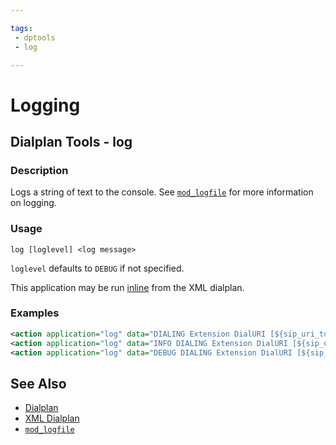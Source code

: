 ```yaml
---

tags:
 - dptools
 - log

---
```


# Logging 

## Dialplan Tools - log

### Description

Logs a string of text to the console. See [`mod_logfile`](../Modules/mod_logfile_1048990) for more information on logging.

### Usage

```text
log [loglevel] <log message>
```

`loglevel` defaults to `DEBUG` if not specified.

This application may be run [inline](../Dialplan/XML-Dialplan#inline-actions) from the XML dialplan.

### Examples

```xml
<action application="log" data="DIALING Extension DialURI [${sip_uri_to_dial}]"/>
<action application="log" data="INFO DIALING Extension DialURI [${sip_uri_to_dial}]"/>
<action application="log" data="DEBUG DIALING Extension DialURI [${sip_uri_to_dial}]"/>
```

## See Also

* [Dialplan](../Dialplan/index.mdx#0-about)
* [XML Dialplan](../Dialplan/XML-Dialplan)
* [`mod_logfile`](../Modules/mod_logfile_1048990.mdx#about)
